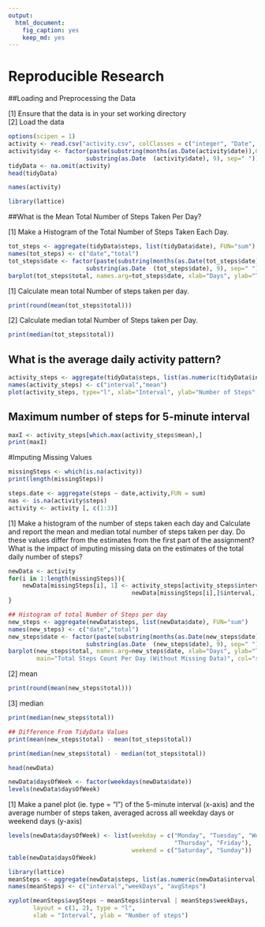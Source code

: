 ```yaml
---
output:
  html_document:
    fig_caption: yes
    keep_md: yes
---
```

Reproducible Research
=======================================

##Loading and Preprocessing the Data  

[1] Ensure that the data is in your set working directory  
[2] Load the data  

```r
options(scipen = 1)
activity <- read.csv("activity.csv", colClasses = c("integer", "Date", "character"))
activity$day <- factor(paste(substring(months(as.Date(activity$date)),0,3), 
                      substring(as.Date  (activity$date), 9), sep=" ")) 
tidyData <- na.omit(activity)
head(tidyData)
```

```r
names(activity)
```

```r
library(lattice)
```

##What is the Mean Total Number of Steps Taken Per Day?

[1] Make a Histogram of the Total Number of Steps Taken Each Day.

```r
tot_steps <- aggregate(tidyData$steps, list(tidyData$date), FUN="sum")
names(tot_steps) <- c("date","total")
tot_steps$date <- factor(paste(substring(months(as.Date(tot_steps$date)),0,3), 
                      substring(as.Date  (tot_steps$date), 9), sep=" ")) 
barplot(tot_steps$total, names.arg=tot_steps$date, xlab="Days", ylab="Total Steps", main="Total Steps Count Per Day", col="steelblue")
```

[1] Calculate mean total Number of steps taken per day.  

```r
print(round(mean(tot_steps$total)))  
```

[2] Calculate median total Number of Steps taken per Day.  

```r
print(median(tot_steps$total))
```  
## What is the average daily activity pattern?

```r
activity_steps <- aggregate(tidyData$steps, list(as.numeric(tidyData$interval)), FUN="mean")
names(activity_steps) <- c("interval","mean")
plot(activity_steps, type="l", xlab="Interval", ylab="Number of Steps", main="Daily Activity Pattern", col=1)
```


## Maximum number of steps for 5-minute interval
```r
maxI <- activity_steps[which.max(activity_steps$mean),]
print(maxI)
```

#Imputing Missing Values

```r
missingSteps <- which(is.na(activity))
print(length(missingSteps))
```


```r
steps.date <- aggregate(steps ~ date,activity,FUN = sum)
nas <- is.na(activity$steps)
activity <- activity [, c(1:3)]
```

[1] Make a histogram of the number of steps taken each day and Calculate and report the mean and median total number of steps taken per day. Do these values differ from the estimates from the first part of the assignment? What is the impact of imputing missing data on the estimates of the total daily number of steps?

```r
newData <- activity
for(i in 1:length(missingSteps)){
    newData[missingSteps[i], 1] <- activity_steps[activity_steps$interval ==
                                   newData[missingSteps[i],]$interval,]$mean
}

## Histogram of total Number of Steps per day
new_steps <- aggregate(newData$steps, list(newData$date), FUN="sum")
names(new_steps) <- c("date","total")
new_steps$date <- factor(paste(substring(months(as.Date(new_steps$date)),0,3), 
                      substring(as.Date  (new_steps$date), 9), sep=" ")) 
barplot(new_steps$total, names.arg=new_steps$date, xlab="Days", ylab="Total Steps",
        main="Total Steps Count Per Day (Without Missing Data)", col="steelblue")
```

[2] mean
```r
print(round(mean(new_steps$total)))
```

[3] median

```r
print(median(new_steps$total))
```
```r
## Difference From TidyData Values
print(mean(new_steps$total) - mean(tot_steps$total))
```
```r
print(median(new_steps$total) - median(tot_steps$total))
```

```r
head(newData)
```
```r
newData$daysOfWeek <- factor(weekdays(newData$date))
levels(newData$daysOfWeek)
```

[1] Make a panel plot (ie. type = "l") of the 5-minute interval (x-axis) and the average number of steps taken, averaged across all weekday days or weekend days (y-axis)

```r
levels(newData$daysOfWeek) <- list(weekday = c("Monday", "Tuesday", "Wednesday", 
                                               "Thursday", "Friday"),
                                   weekend = c("Saturday", "Sunday"))
table(newData$daysOfWeek)
```

```r
library(lattice)
meanSteps <- aggregate(newData$steps, list(as.numeric(newData$interval),newData$daysOfWeek),        FUN = "mean")
names(meanSteps) <- c("interval","weekDays", "avgSteps")

xyplot(meanSteps$avgSteps ~ meanSteps$interval | meanSteps$weekDays, 
       layout = c(1, 2), type = "l", 
       xlab = "Interval", ylab = "Number of steps")
```
